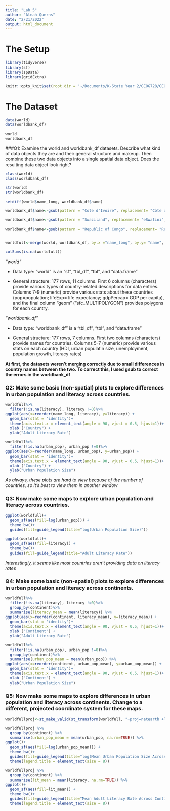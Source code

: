 ```yaml
---
title: "Lab 5"
author: "Aleah Querns"
date: "2/21/2022"
output: html_document
---
```


# The Setup

```r
library(tidyverse)
library(sf)
library(spData)
library(gridExtra)

knitr::opts_knit$set(root.dir = '~/Documents/K-State Year 2/GEOG728/GEOG728_GIT')
```

# The Dataset

```r

data(world)
data(worldbank_df)

world
worldbank_df

```
###Q1: Examine the world and worldbank_df datasets. Describe what kind of data objects they are and their general structure and makeup. Then combine these two data objects into a single spatial data object. Does the resulting data object look right?

```r
class(world)
class(worldbank_df)

str(world)
str(worldbank_df)

setdiff(world$name_long, worldbank_df$name)

worldbank_df$name<-gsub(pattern = "Cote d'Ivoire", replacement= "Côte d'Ivoire", worldbank_df$name)

worldbank_df$name<-gsub(pattern = "Swaziland", replacement= "eSwatini", worldbank_df$name)

worldbank_df$name<-gsub(pattern = "Republic of Congo", replacement= "Republic of the Congo", worldbank_df$name)


worldfull<-merge(world, worldbank_df, by.x ="name_long", by.y= "name", na.rm=F)

colSums(is.na(worldfull)) 

```

_"world"_

+ Data type: "world" is an "sf", "tbl_df", "tbl", and "data.frame"

+ General structure: 177 rows, 11 columns. First 6 columns (characters) provide various types of country-related descriptions for data entries. Columns 7-9 (numeric) provide various stats about these countries (pop=population; lifeExp= life expectancy; gdpPercap= GDP per capita), and the final column "geom" ("sfc_MULTIPOLYGON") provides polygons for each country.


_"worldbank_df"_

+ Data type: "worldbank_df" is a "tbl_df", "tbl", and "data.frame"

+ General structure: 177 rows, 7 columns. First two columns (characters) provide names for countries. Columns 5-7 (numeric) provide various stats on each country (HDI, urban populatin size, unemployment, population growth, literacy rates)

**At first, the datasets weren't merging correctly due to small differences in country names between the two. To correct this, I used gsub to correct the errors in the worldbank_df**

### Q2: Make some basic (non-spatial) plots to explore differences in urban population and literacy across countries.

```r

worldfull%>%
  filter(!is.na(literacy), literacy !=0)%>%
ggplot(aes(x=reorder(name_long, literacy), y=literacy)) +
  geom_bar(stat = 'identity')+
  theme(axis.text.x = element_text(angle = 90, vjust = 0.5, hjust=1))+
  xlab ("Country") +
  ylab("Adult Literacy Rate")

worldfull%>%
  filter(!is.na(urban_pop), urban_pop !=0)%>%
ggplot(aes(x=reorder(name_long, urban_pop), y=urban_pop)) +
  geom_bar(stat = 'identity')+
  theme(axis.text.x = element_text(angle = 90, vjust = 0.5, hjust=1))+
  xlab ("Country") +
  ylab("Urban Population Size")

```

_As always, these plots are hard to view because of the number of countries, so it's best to view them in another window_

### Q3: Now make some maps to explore urban population and literacy across countries.

``` r

ggplot(worldfull)+
  geom_sf(aes(fill=log(urban_pop))) +
  theme_bw()+
  guides(fill=guide_legend(title="log(Urban Population Size)"))

ggplot(worldfull)+
  geom_sf(aes(fill=literacy)) +
  theme_bw()+
  guides(fill=guide_legend(title="Adult Literacy Rate"))

```

_Interestingly, it seems like most countries aren't providing data on literacy rates_

### Q4: Make some basic (non-spatial) plots to explore differences in urban population and literacy across continents.

```r

worldfull%>%
  filter(!is.na(literacy), literacy !=0)%>%
  group_by(continent)%>%
  summarise(literacy_mean = mean(literacy)) %>%
ggplot(aes(x=reorder(continent, literacy_mean), y=literacy_mean)) +
  geom_bar(stat = 'identity')+
  theme(axis.text.x = element_text(angle = 90, vjust = 0.5, hjust=1))+
  xlab ("Continent") +
  ylab("Adult Literacy Rate")

worldfull%>%
  filter(!is.na(urban_pop), urban_pop !=0)%>%
  group_by(continent)%>%
  summarise(urban_pop_mean = mean(urban_pop)) %>%
ggplot(aes(x=reorder(continent, urban_pop_mean), y=urban_pop_mean)) +
  geom_bar(stat = 'identity')+
  theme(axis.text.x = element_text(angle = 90, vjust = 0.5, hjust=1))+
  xlab ("Continent") +
  ylab("Urban Population Size")

```

### Q5: Now make some maps to explore differences in urban population and literacy across continents. Change to a different, projected coordinate system for these maps.

``` r
worldfullproj<-st_make_valid(st_transform(worldfull, "+proj=natearth +lon_0=1 +datum=WGS84 +units=m +no_defs"))

worldfullproj %>%
  group_by(continent) %>%
  summarise(urban_pop_mean = mean(urban_pop, na.rm=TRUE)) %>%
ggplot()+
  geom_sf(aes(fill=log(urban_pop_mean))) +
  theme_bw()+
  guides(fill=guide_legend(title="log(Mean Urban Population Size Across Continent)"))+
  theme(legend.title = element_text(size = 8))

worldfullproj %>%
  group_by(continent) %>%
  summarise(lit_mean = mean(literacy, na.rm=TRUE)) %>%
ggplot()+
  geom_sf(aes(fill=lit_mean)) +
  theme_bw()+
  guides(fill=guide_legend(title="Mean Adult Literacy Rate Across Continent"))+
  theme(legend.title = element_text(size = 8))

```
